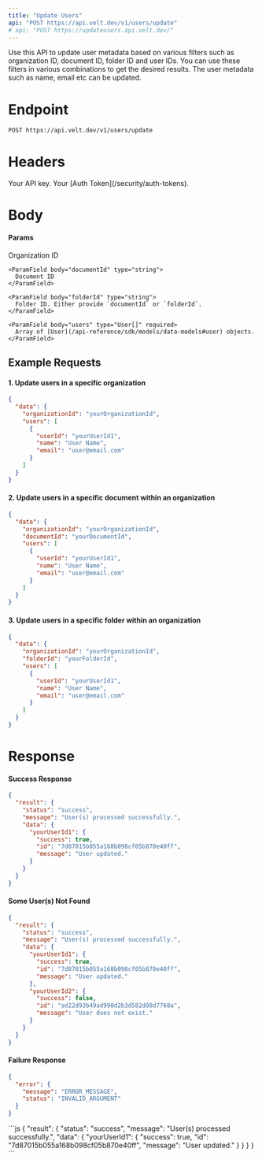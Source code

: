 ```yaml
---
title: "Update Users"
api: "POST https://api.velt.dev/v1/users/update"
# api: "POST https://updateusers.api.velt.dev/"
---
```


Use this API to update user metadata based on various filters such as organization ID, document ID, folder ID and user IDs.
You can use these filters in various combinations to get the desired results.
The user metadata such as name, email etc can be updated.

# Endpoint

`POST https://api.velt.dev/v1/users/update`

# Headers

<ParamField header="x-velt-api-key" type="string" required>
  Your API key.
</ParamField>

<ParamField header="x-velt-auth-token" type="string" required>
  Your [Auth Token](/security/auth-tokens).
</ParamField>

# Body

#### **Params**

<ParamField body="data" type="object" required>
  <Expandable title="properties">
    <ParamField body="organizationId" type="string" required>
      Organization ID
    </ParamField>

    <ParamField body="documentId" type="string">
      Document ID
    </ParamField>

    <ParamField body="folderId" type="string">
      Folder ID. Either provide `documentId` or `folderId`.
    </ParamField>

    <ParamField body="users" type="User[]" required>
      Array of [User](/api-reference/sdk/models/data-models#user) objects.
    </ParamField>
  </Expandable>
</ParamField>

## **Example Requests**

#### 1. Update users in a specific organization

```JSON
{
  "data": {
    "organizationId": "yourOrganizationId",
    "users": [
      {
        "userId": "yourUserId1",
        "name": "User Name",
        "email": "user@email.com"
      }
    ]
  }
}
```

#### 2. Update users in a specific document within an organization

```JSON
{
  "data": {
    "organizationId": "yourOrganizationId",
    "documentId": "yourDocumentId",
    "users": [
      {
        "userId": "yourUserId1",
        "name": "User Name",
        "email": "user@email.com"
      }
    ]
  }
}
```

#### 3. Update users in a specific folder within an organization

```JSON
{
  "data": {
    "organizationId": "yourOrganizationId",
    "folderId": "yourFolderId",
    "users": [
      {
        "userId": "yourUserId1",
        "name": "User Name",
        "email": "user@email.com"
      }
    ]
  }
}
```

# Response

#### Success Response

```JSON
{
  "result": {
    "status": "success",
    "message": "User(s) processed successfully.",
    "data": {
      "yourUserId1": {
        "success": true,
        "id": "7d87015b055a168b098cf05b870e40ff",
        "message": "User updated."
      }
    }
  }
}
```

#### Some User(s) Not Found

```JSON
{
  "result": {
    "status": "success",
    "message": "User(s) processed successfully.",
    "data": {
      "yourUserId1": {
        "success": true,
        "id": "7d87015b055a168b098cf05b870e40ff",
        "message": "User updated."
      },
      "yourUserId2": {
        "success": false,
        "id": "ad22d93b49ad990d2b3d582d08d7768a",
        "message": "User does not exist."
      }
    }
  }
}
```

#### Failure Response

```JSON
{
  "error": {
    "message": "ERROR_MESSAGE",
    "status": "INVALID_ARGUMENT"
  }
}
```

<ResponseExample>
```js
{
  "result": {
    "status": "success",
    "message": "User(s) processed successfully.",
    "data": {
      "yourUserId1": {
        "success": true,
        "id": "7d87015b055a168b098cf05b870e40ff",
        "message": "User updated."
      }
    }
  }
}
```
</ResponseExample>